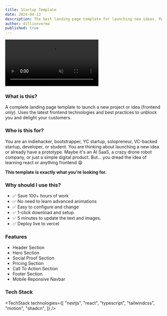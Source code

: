 ```yaml
---
title: Startup Template
date: 2024-04-12
description: The best landing page template for launching new ideas. Perfect for bootstrappers and pre-PMF VC backed startups.
author: dillionverma
published: true
---
```


<div className="flex max-w-[800px] flex-col gap-4">
  <video
    autoPlay
    loop
    muted
    playsInline
    src="/startup-template-demo.mp4"
    className="w-full rounded-xl border"
  />
  <div className="flex w-full flex-col gap-2 sm:flex-row">
    <TemplateOpen />
    <TemplatePreview href="https://startup-template-sage.vercel.app/">
      Live Preview{" "}
    </TemplatePreview>
  </div>
</div>

### What is this?

A complete landing page template to launch a new project or idea (frontend only). Uses the latest frontend technologies and best practices to unblock you and delight your customers.

### Who is this for?

You are an indiehacker, bootstrapper, YC startup, solopreneur, VC-backed startup, developer, or student. You are thinking about launching a new idea or already have a prototype. Maybe it's an AI SaaS, a crazy drone robot company, or just a simple digital product. But... you dread the idea of learning react or anything frontend 😩

**This template is exactly what you're looking for.**

### Why should I use this?

- ✅ Save 100+ hours of work
- ✅ No need to learn advanced animations
- ✅ Easy to configure and change
- ✅ 1-click download and setup.
- ✅ 5 minutes to update the text and images.
- ✅ Deploy live to vercel

### Features

- Header Section
- Hero Section
- Social Proof Section
- Pricing Section
- Call To Action Section
- Footer Section
- Mobile Reponsive Navbar

### Tech Stack

<TechStack
  technologies={[
    "nextjs",
    "react",
    "typescript",
    "tailwindcss",
    "motion",
    "shadcn",
  ]}
/>

